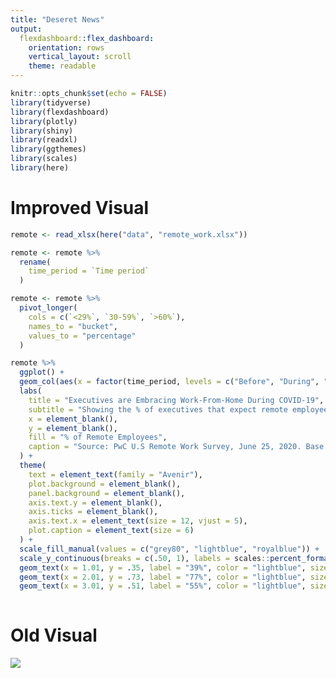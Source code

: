 ```yaml
---
title: "Deseret News"
output: 
  flexdashboard::flex_dashboard:
    orientation: rows
    vertical_layout: scroll
    theme: readable
---
```


```r
knitr::opts_chunk$set(echo = FALSE)
library(tidyverse)
library(flexdashboard)
library(plotly)
library(shiny)
library(readxl)
library(ggthemes)
library(scales)
library(here)
```

Improved Visual
=======================================================================

```r

remote <- read_xlsx(here("data", "remote_work.xlsx"))

remote <- remote %>% 
  rename(
    time_period = `Time period`
  )

remote <- remote %>% 
  pivot_longer(
    cols = c(`<29%`, `30-59%`, `>60%`),
    names_to = "bucket",
    values_to = "percentage"
  )


```

```r

remote %>% 
  ggplot() +
  geom_col(aes(x = factor(time_period, levels = c("Before", "During", "After*"), ordered = TRUE), y = percentage, fill = factor(bucket, levels = c("<29%", "30-59%", ">60%"), ordered = TRUE)), width = 0.6) +
  labs(
    title = "Executives are Embracing Work-From-Home During COVID-19",
    subtitle = "Showing the % of executives that expect remote employees",
    x = element_blank(),
    y = element_blank(),
    fill = "% of Remote Employees",
    caption = "Source: PwC U.S Remote Work Survey, June 25, 2020. Base: 120 U.S. executives. * = projected"
  ) +
  theme(
    text = element_text(family = "Avenir"),
    plot.background = element_blank(),
    panel.background = element_blank(),
    axis.text.y = element_blank(),
    axis.ticks = element_blank(), 
    axis.text.x = element_text(size = 12, vjust = 5),
    plot.caption = element_text(size = 6)
  ) +
  scale_fill_manual(values = c("grey80", "lightblue", "royalblue")) +
  scale_y_continuous(breaks = c(.50, 1), labels = scales::percent_format()) +
  geom_text(x = 1.01, y = .35, label = "39%", color = "lightblue", size = 5) +
  geom_text(x = 2.01, y = .73, label = "77%", color = "lightblue", size = 5) +
  geom_text(x = 3.01, y = .51, label = "55%", color = "lightblue", size = 5)
  

```


Old Visual
=======================================================================

![](Remote WorkWins-01.jpg)


